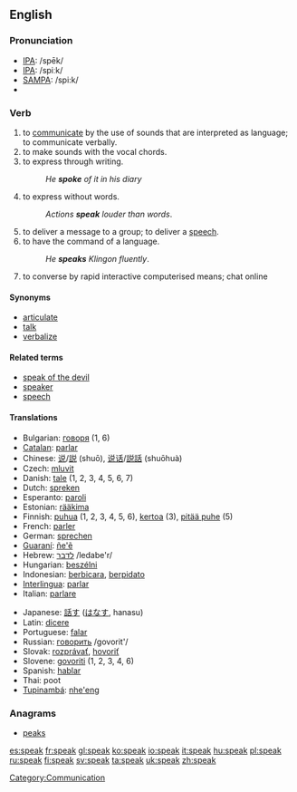 ==English==

{{rank|free|return|call|354|speak|land|why|women}}

===Pronunciation===
*[[w:IPA|IPA]]: /spēk/
*[[w:IPA|IPA]]: /spiːk/
*[[w:SAMPA|SAMPA]]: /spi:k/
*{{audio|en-us-speak.ogg|Audio (US)}}

===Verb===
{{irregverb|'''to speak'''|'''[[speaks]]'''|'''[[spoke]] '''or, archaic,''' [[spake]]'''|'''[[spoken]]'''|'''[[speaking]]'''}}

# to [[communicate]] by the use of sounds that are interpreted as language; to communicate verbally.
# to make sounds with the vocal chords.
# to express through writing.
#:''He '''spoke''' of it in his diary''
# to express without words.
#:''Actions '''speak''' louder than words''.
# to deliver a message to a group; to deliver a [[speech]].
# to have the command of a language.
#:''He '''speaks''' Klingon fluently''.
# to converse by rapid interactive computerised means; chat online
====Synonyms====
*[[articulate]]
*[[talk]]
*[[verbalize]]

====Related terms====
*[[speak of the devil]]
*[[speaker]]
*[[speech]]


====Translations====
{{top}}
*Bulgarian: [[говоря]] (1, 6)
*[[Catalan]]: [[parlar]]
*Chinese: [[说]]/[[説]] (shuō), [[说话]]/[[説話]] (shuōhuà)
*Czech: [[mluvit]]
*Danish: [[tale]] (1, 2, 3, 4, 5, 6, 7)
*Dutch: [[spreken]]
*Esperanto: [[paroli]]
*Estonian: [[rääkima]]
*Finnish: [[puhua]] (1, 2, 3, 4, 5, 6), [[kertoa]] (3), [[pitää puhe]] (5)
*French: [[parler]]
*German: [[sprechen]]
*[[Guaraní]]: [[ñe'ẽ]]
*Hebrew: [[לדבר]] /ledabe'r/
*Hungarian: [[beszélni]]
*Indonesian: [[bicara|berbicara]], [[pidato|berpidato]]
*[[Interlingua]]: [[parlar]]
*Italian: [[parlare]]
{{mid}}
*Japanese: [[話す]] ([[はなす]], hanasu)
*Latin: [[dicere]]
*Portuguese: [[falar]]
*Russian: [[говорить]] /govorit'/
*Slovak: [[rozprávať]], [[hovoriť]]
*Slovene: [[govoriti]] (1, 2, 3, 4, 6)
*Spanish: [[hablar]]
*Thai: poot
*[[Tupinambá]]: [[nhe'eng]]
{{bottom}}

===Anagrams===
*[[peaks]]

[[Category:Communication]]

[[es:speak]]
[[fr:speak]]
[[gl:speak]]
[[ko:speak]]
[[io:speak]]
[[it:speak]]
[[hu:speak]]
[[pl:speak]]
[[ru:speak]]
[[fi:speak]]
[[sv:speak]]
[[ta:speak]]
[[uk:speak]]
[[zh:speak]]